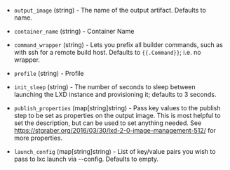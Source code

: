 <!-- Code generated from the comments of the Config struct in builder/lxd/config.go; DO NOT EDIT MANUALLY -->

- `output_image` (string) - The name of the output artifact. Defaults to
  name.

- `container_name` (string) - Container Name

- `command_wrapper` (string) - Lets you prefix all builder commands, such as
  with ssh for a remote build host. Defaults to `{{.Command}}`; i.e. no
  wrapper.

- `profile` (string) - Profile

- `init_sleep` (string) - The number of seconds to sleep between launching
  the LXD instance and provisioning it; defaults to 3 seconds.

- `publish_properties` (map[string]string) - Pass key values to the publish
  step to be set as properties on the output image. This is most helpful to
  set the description, but can be used to set anything needed. See
  https://stgraber.org/2016/03/30/lxd-2-0-image-management-512/
  for more properties.

- `launch_config` (map[string]string) - List of key/value pairs you wish to
  pass to lxc launch via --config. Defaults to empty.
